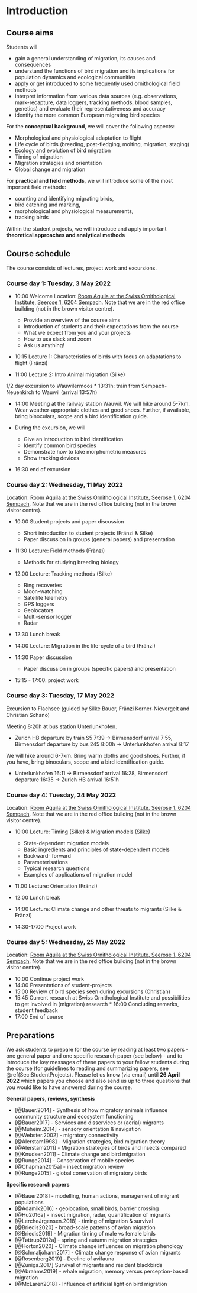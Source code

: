 # Introduction

## Course aims

Students will

* gain a general understanding of migration, its causes and consequences
* understand the functions of bird migration and its implications for population dynamics and ecological communities
* apply or get introduced to some frequently used ornithological field methods 
* interpret information from various data sources (e.g. observations, mark-recapture, data loggers, tracking methods, blood samples, genetics) and evaluate their representativeness and accuracy
* identify the more common European migrating bird species


For the **conceptual background**, we will cover the following aspects:

* Morphological and physiological adaptation to flight 
* Life cycle of birds (breeding, post-fledging, molting, migration, staging)
* Ecology and evolution of bird migration
* Timing of migration
* Migration strategies and orientation
* Global change and migration


For **practical and field methods**, we will introduce some of the most important field methods: 

* counting and identifying migrating birds, 
* bird catching and marking, 
* morphological and physiological measurements,
* tracking birds

Within the student projects, we will introduce and apply important **theoretical approaches and analytical methods**


## Course schedule

The course consists of lectures, project work and excursions.

### Course day 1: Tuesday, 3 May 2022

* 10:00 Welcome
Location: [Room Aquila at the Swiss Ornithological Institute, Seerose 1, 6204 Sempach](https://www.vogelwarte.ch/de/besuch/anreise). Note that we are in the red office building (not in the brown visitor centre).  

  + Provide an overview of the course aims
  + Introduction of students and their expectations from the course
  + What we expect from you and your projects
  + How to use slack and zoom
  + Ask us anything!
  
* 10:15 Lecture 1: Characteristics of birds with focus on adaptations to flight (Fränzi)

* 11:00 Lecture 2: Intro Animal migration (Silke)

1/2 day excursion to Wauwilermoos
* 13:31h: train from Sempach-Neuenkirch to Wauwil (arrival 13:57h)

* 14:00 Meeting at the railway station Wauwil. We will hike around 5-7km. Wear weather-appropriate clothes and good shoes. Further, if available, bring binoculars, scope and a bird identification guide.   

* During the excursion, we will 
   + Give an introduction to bird identification
   + Identify common bird species
   + Demonstrate how to take morphometric measures
   + Show tracking devices
   
* 16:30 end of excursion


### Course day 2: Wednesday, 11 May 2022
Location: [Room Aquila at the Swiss Ornithological Institute, Seerose 1, 6204 Sempach](https://www.vogelwarte.ch/de/besuch/anreise). Note that we are in the red office building (not in the brown visitor centre). 

* 10:00 Student projects and paper discussion
  + Short introduction to student projects (Fränzi & Silke)
  + Paper discussion in groups (general papers) and presentation
  
* 11:30 Lecture: Field methods (Fränzi)
   + Methods for studying breeding biology 

* 12:00 Lecture: Tracking methods (Silke)
   + Ring recoveries
   + Moon-watching
   + Satellite telemetry
   + GPS loggers
   + Geolocators
   + Multi-sensor logger
   + Radar

* 12:30 Lunch break

* 14:00 Lecture: Migration in the life-cycle of a bird (Fränzi)

* 14:30 Paper discussion
  + Paper discussion in groups (specific papers) and presentation

* 15:15 - 17:00: project work


### Course day 3: Tuesday, 17 May 2022

Excursion to Flachsee (guided by Silke Bauer, Fränzi Korner-Nievergelt and Christian Schano)

Meeting 8:20h at bus station Unterlunkhofen. 

* Zurich HB departure by train S5 7:39 -> Birmensdorf arrival 7:55, Birmensdorf departure by bus 245 8:00h -> Unterlunkhofen arrival 8:17

We will hike around 6-7km. Bring warm cloths and good shoes. Further, if you have, bring binoculars, scope and a bird identification guide.

* Unterlunkhofen 16:11 -> Birmensdorf arrival 16:28, Birmensdorf departure 16:35 -> Zurich HB arrival 16:51h


### Course day 4: Tuesday, 24 May 2022

Location: [Room Aquila at the Swiss Ornithological Institute, Seerose 1, 6204 Sempach](https://www.vogelwarte.ch/de/besuch/anreise). Note that we are in the red office building (not in the brown visitor centre). 

* 10:00 Lecture: Timing (Silke) & Migration models (Silke)
  + State-dependent migration models
   -	Basic ingredients and principles of state-dependent models
   -	Backward- forward 
   -	Parameterisations
   -	Typical research questions
   -	Examples of applications of migration model

* 11:00 Lecture: Orientation (Fränzi)
 
* 12:00 Lunch break

* 14:00 Lecture: Climate change and other threats to migrants (Silke & Fränzi)

* 14:30-17:00 Project work


### Course day 5: Wednesday, 25 May 2022

Location: [Room Aquila at the Swiss Ornithological Institute, Seerose 1, 6204 Sempach](https://www.vogelwarte.ch/de/besuch/anreise). Note that we are in the red office building (not in the brown visitor centre).

 * 10:00 Continue project work 
 * 14:00 Presentations of student-projects  
 * 15:00 Review of bird species seen during excursions (Christian)
 * 15:45 Current research at Swiss Ornithological Institute and possibilities to get involved in (migration) research  * 16:00 Concluding remarks, student feedback
 * 17:00 End of course


## Preparations

We ask students to prepare for the course by reading at least two papers - one general paper and one specific research paper (see below) - and to introduce the key messages of these papers to your fellow students during the course (for guidelines to reading and summarizing papers, see \@ref(Sec:StudentProjects). 
Please let us know (via email) until **26 April 2022** which papers you choose and also send us up to three questions that you would like to have answered during the course.


**General papers, reviews, synthesis**

- [@Bauer.2014] - Synthesis of how migratory animals influence community structure and ecosystem functioning 
- [@Bauer2017] - Services and disservices or (aerial) migrants
- [@Muheim.2014] - sensory orientation & navigation  
- [@Webster.2002] - migratory connectivity  
- [@Alerstam1998] - Migration strategies, bird migration theory  
- [@Alerstam2011] - Migration strategies of birds and insects compared  
- [@Knudsen2011] - Climate change and bird migration
- [@Runge2014] - Conservation of mobile species   
- [@Chapman2015a] - insect migration review  
- [@Runge2015] - global conervation of migratory birds  

**Specific research papers**

- [@Bauer2018] - modelling, human actions, management of migrant populations 
- [@Adamik2016] - geolocation, small birds, barrier crossing  
- [@Hu2016a] - insect migration, radar, quantification of migrants  
- [@LercheJrgensen.2018] - timing of migration & survival  
- [@Briedis2020] - broad-scale patterns of avian migration  
- [@Briedis2019] - Migration timing of male vs female birds  
- [@Tøttrup2012a] - spring and autumn migration strategies  
- [@Horton2020] - Climate change  influences on migration phenology
- [@Schmaljohann2017] - Climate change response of avian migrants
- [@Rosenberg2019] - Decline of avifauna
- [@Zuniga.2017] Survival of migrants and resident blackbirds  
- [@Abrahms2019] - whale migration, memory versus perception-based migration  
- [@McLaren2018] - Influence of artificial light on bird migration
